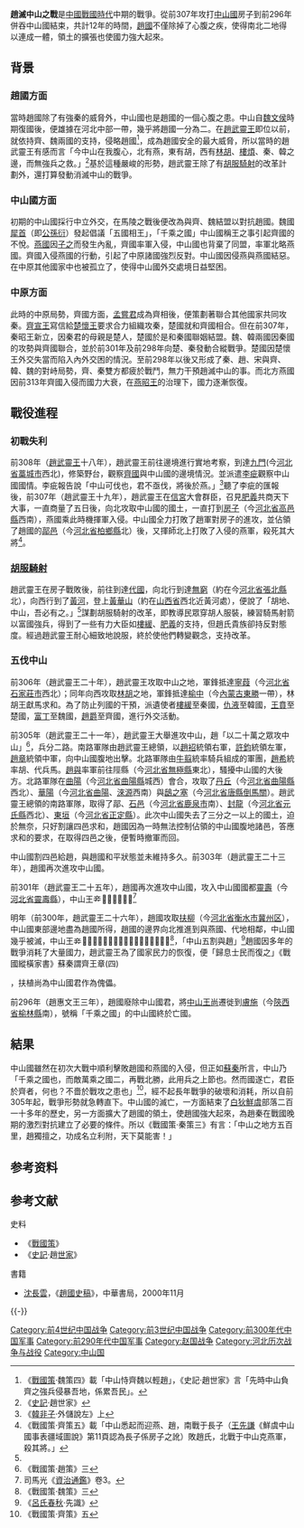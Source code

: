 {{Infobox Military Conflict
|conflict = 趙滅中山之戰
|place = [[河北省|河北省]][[保定市|保定市]]、[[石家莊市|石家莊市]]一帶
|date = 前307年 – 前296年
|result = 中山滅國
|combatant1 = [[趙國|趙國]]<br />[[燕國|燕國]]
|combatant2 = [[中山國|中山國]]
|commander1 = [[趙武靈王|趙武靈王]]
|commander2 = [[中山王𰯼|中山王𰯼]]
|strength1 = 二十萬
|strength2 = 估計約十萬之眾
|casualties1 = 不詳
|casualties2 = 不詳
}}

'''趙滅中山之戰'''是[[中國|中國]][[戰國時代|戰國時代]]中期的戰爭。從前307年攻打[[中山國|中山國]]房子到前296年併吞中山國結束，共計12年的時間，[[趙國|趙國]]不僅除掉了心腹之疾，使得南北二地得以連成一體，領土的擴張也使國力強大起來。

==背景==
===趙國方面===
當時趙國除了有強秦的威脅外，中山國也是趙國的一個心腹之患。中山自[[魏文侯|魏文侯]]時期復國後，便雄據在河北中部一帶，幾乎將趙國一分為二。在[[趙武靈王|趙武靈王]]即位以前，就依持齊、魏兩國的支持，侵略趙國<ref>《[[戰國策|戰國策]]·魏策四》載「中山恃齊魏以輕趙」，《史記·趙世家》言「先時中山負齊之強兵侵暴吾地，係累吾民」。</ref>，成為趙國安全的最大威脅，所以當時的趙武靈王有感而言「今中山在我腹心，北有燕，東有胡，西有[[林胡|林胡]]、[[樓煩|樓煩]]、秦、韓之邊，而無強兵之救。」<ref name="#1">《[[史記|史記]]·趙世家》</ref>基於這種嚴峻的形勢，趙武靈王除了有[[胡服騎射|胡服騎射]]的改革計劃外，還打算發動消滅中山的戰爭。

===中山國方面===
初期的中山國採行中立外交，在馬陵之戰後便改為與齊、魏結盟以對抗趙國。魏國[[犀首|犀首]]（即[[公孫衍|公孫衍]]）發起倡議「五國相王」，「千乘之國」中山國稱王之事引起齊國的不悅。[[燕國|燕國]]因[[子之|子之]]而發生內亂，齊國率軍入侵，中山國也背棄了同盟，率軍北略燕國。齊國入侵燕國的行動，引起了中原諸國強烈反對。中山國因侵燕與燕國結惡。在中原其他國家中也被孤立了，使得中山國外交處境日益堅困。

===中原方面===
此時的中原局勢，齊國方面，[[孟嘗君|孟嘗君]]成為齊相後，便策劃著聯合其他國家共同攻秦。[[齊宣王|齊宣王]]寫信給[[楚懷王|楚懷王]]要求合力組織攻秦，楚國就和齊國相合。但在前307年，秦昭王新立，因秦君的母親是楚人，楚國於是和秦國聯姻結盟。魏、韓兩國因秦國的攻勢與齊國聯合，並於前301年及前298年向楚、秦發動合縱戰爭。楚國因楚懷王外交失當而陷入內外交困的情況。至前298年以後又形成了秦、趙、宋與齊、韓、魏的對峙局勢，齊、秦雙方都疲於戰鬥，無力干預趙滅中山的事。而北方燕國因前313年齊國入侵而國力大衰，在[[燕昭王|燕昭王]]的治理下，國力逐漸恢復。

==戰役進程==
=== 初戰失利 ===
前308年（[[趙武靈王|趙武靈王]]十八年），趙武靈王前往邊境進行實地考察，到達[[九門|九門]](今[[河北省|河北省]][[藁城市|藁城市]]西北)，修築野台，觀察[[齊國|齊國]]與中山國的邊境情況。並派遣[[李疵|李疵]]觀察中山國國情。李疵報告說「中山可伐也，君不亟伐，將後於燕。」<ref>《[[韓非子|韓非子]]·外儲說左》上</ref>聽了李疵的匯報後，前307年（趙武靈王十九年），趙武靈王在[[信宮|信宮]]大會群臣，召見[[肥義|肥義]]共商天下大事，一直商量了五日後，向北攻取中山國的國土，一直打到[[房子城遺址|房子]]（今[[河北省|河北省]][[高邑縣|高邑縣]]西南），燕國乘此時機揮軍入侵。中山國全力打敗了趙軍對房子的進攻，並佔領了趙國的[[鄗邑|鄗邑]]（今[[河北省|河北省]][[柏鄉縣|柏鄉縣]]北）後，又揮師北上打敗了入侵的燕軍，殺死其大將<ref>《戰國策·齊策五》載「中山悉起而迎燕、趙，南戰于長子（[[王先謙|王先謙]]《鮮虞中山國事表疆域圖說》第11頁認為長子係房子之訛）敗趙氏，北戰于中山克燕軍，殺其將。」</ref>。

===[[胡服騎射|胡服騎射]]===
趙武靈王在房子戰敗後，前往到達[[代國|代國]]，向北行到達[[無窮|無窮]]（約在今[[河北省|河北省]][[張北縣|張北縣]]北），向西行到了[[黃河|黃河]]，登上[[黃華山|黃華山]]（約在[[山西省|山西省]]西北近黃河處），便說了「胡地、中山，吾必有之。」<ref name="#1"/>謀劃胡服騎射的改革，即教導民眾穿胡人服裝，練習騎馬射箭以富國強兵，得到了一些有力大臣如[[樓緩|樓緩]]、[[肥義|肥義]]的支持，但趙氏貴族卻持反對態度。經過趙武靈王耐心細致地說服，終於使他們轉變觀念，支持改革。

===五伐中山===
前306年（趙武靈王二十年），趙武靈王攻取中山之地，軍鋒抵達[[寧葭|寧葭]]（今[[河北省|河北省]][[石家莊市|石家莊市]]西北）；同年向西攻取[[林胡|林胡]]之地，軍鋒抵達[[榆中|榆中]]（今[[內蒙古|內蒙古]][[東勝|東勝]]一帶），林胡王獻馬求和。為了防止列國的干預，派遺使者[[樓緩|樓緩]]至秦國，[[仇液|仇液]]至韓國，[[王賁_(趙國)|王賁]]至楚國，[[富丁|富丁]]至魏國，[[趙爵|趙爵]]至齊國，進行外交活動。

前305年（趙武靈王二十一年），趙武靈王大舉進攻中山，趙「以二十萬之眾攻中山」<ref>《戰國策·趙策》三</ref>，兵分二路。南路軍隊由趙武靈王總領，以[[趙袑|趙袑]]統領右軍，[[許鈞|許鈞]]統領左軍，[[安陽君_(趙國)|趙章]]統領中軍，向中山國腹地出擊。北路軍隊由[[牛翦|牛翦]]統率騎兵組成的軍團，[[趙希|趙希]]統率胡、代兵馬。[[趙與|趙與]]率軍前往陘縣（今[[河北省|河北省]][[無極縣|無極縣]]東北），騷擾中山國的大後方。北路軍隊在[[曲陽|曲陽]]（今[[河北省|河北省]][[曲陽縣|曲陽縣]]城西）會合，攻取了[[丹丘|丹丘]]（今[[河北省|河北省]][[曲陽縣|曲陽縣]]西北）、[[華陽|華陽]]（今[[河北省|河北省]][[曲陽|曲陽]]、[[淶源|淶源]]西南）與[[鴟之塞|鴟之塞]]（今[[河北省|河北省]][[唐縣|唐縣]][[倒馬關|倒馬關]]）。趙武靈王總領的南路軍隊，取得了鄗、[[石邑|石邑]]（今[[河北省|河北省]][[鹿泉市|鹿泉市]]南）、[[封龍|封龍]]（今[[河北省|河北省]][[元氏縣|元氏縣]]西北）、[[東垣|東垣]]（今[[河北省|河北省]][[正定縣|正定縣]]）。此次中山國失去了三分之一以上的國土，迫於無奈，只好割讓四邑求和，趙國因為一時無法控制佔領的中山國腹地諸邑，答應求和的要求，在取得四邑之後，便暫時撤軍而回。

中山國割四邑給趙，與趙國和平狀態並未維持多久。前303年（趙武靈王二十三年），趙國再次進攻中山國。

前301年（趙武靈王二十五年），趙國再次進攻中山國，攻入中山國國都[[靈壽|靈壽]]（今[[河北省|河北省]][[靈壽縣|靈壽縣]]），中山王[[File:妾子.svg|15px]]𧊒逃往齊國。<ref>司馬光《[[資治通鑑|資治通鑑]]》卷3。</ref>

明年（前300年，趙武靈王二十六年），趙國攻取[[扶柳|扶柳]]（今[[河北省|河北省]][[衡水市|衡水市]][[冀州区|冀州区]]），中山國東部邊地盡為趙國所得，趙國的邊界向北推進到與燕國、代地相鄰，中山國幾乎被滅，中山王[[File:妾子.svg|15px]]𧊒也死在齊國。史稱「中山數割數伐」<ref>《戰國策·魏策》三</ref>，「中山五割與趙」<ref>《[[呂氏春秋|呂氏春秋]]·先識》</ref>趙國因多年的戰爭消耗了大量國力，趙武靈王為了國家民力的恢復，便「歸息士民而復之」《戰國縱橫家書》蘇秦謂齊王章(四)</ref>，扶植尚為中山國君作為傀儡。

前296年（趙惠文王三年），趙國廢除中山國君，將[[中山王尚|中山王尚]]遷徙到[[膚施|膚施]]（今[[陝西省|陝西省]][[榆林縣|榆林縣]]南），號稱「千乘之國」的中山國終於亡國。

==結果==
中山國雖然在初次大戰中順利擊敗趙國和燕國的入侵，但正如[[蘇秦|蘇秦]]所言，中山乃「千乘之國也，而敵萬乘之國二，再戰北勝，此用兵之上節也。然而國遂亡，君臣於齊者，何也？不嗇於戰攻之患也」<ref>《戰國策·齊策》五</ref>，經不起長年戰爭的破壞和消耗，所以自前305年起，戰爭形勢就急轉直下。中山國的滅亡，一方面結束了[[白狄|白狄]][[鮮虞|鮮虞]]部落二百一十多年的歷史，另一方面擴大了趙國的領土，使趙國強大起來，為趙秦在戰國晚期的激烈對抗建立了必要的條件。所以《戰國策·秦策三》有言：「中山之地方五百里，趙獨擅之，功成名立利附，天下莫能害！」

==参考资料==
{{reflist|2}}
== 参考文献 ==
;史料
*《[[戰國策|戰國策]]》
*《[[史記|史記]]·趙[[世家|世家]]》

;書籍
*[[沈長雲|沈長雲]]，《[[趙國史稿|趙國史稿]]》，中華書局，2000年11月

{{-}}
{{戰國歷史事件}}
[[Category:前4世纪中国战争|Category:前4世纪中国战争]]
[[Category:前3世纪中国战争|Category:前3世纪中国战争]]
[[Category:前300年代中国军事|Category:前300年代中国军事]]
[[Category:前290年代中国军事|Category:前290年代中国军事]]
[[Category:赵国战争|Category:赵国战争]]
[[Category:河北历次战争与战役|Category:河北历次战争与战役]]
[[Category:中山国|Category:中山国]]